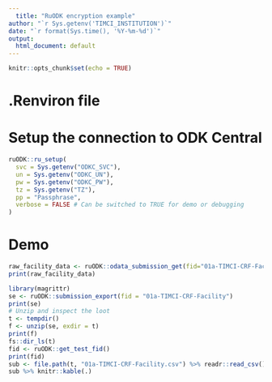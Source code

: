 ```yaml
---
  title: "RuODK encryption example"
author: "`r Sys.getenv('TIMCI_INSTITUTION')`"
date: "`r format(Sys.time(), '%Y-%m-%d')`"
output:
  html_document: default
---
```

  
```r
knitr::opts_chunk$set(echo = TRUE)
```

# .Renviron file

# Setup the connection to ODK Central

```r
ruODK::ru_setup(
  svc = Sys.getenv("ODKC_SVC"),
  un = Sys.getenv("ODKC_UN"),
  pw = Sys.getenv("ODKC_PW"),
  tz = Sys.getenv("TZ"),
  pp = "Passphrase",
  verbose = FALSE # Can be switched to TRUE for demo or debugging
)
```

# Demo

```r
raw_facility_data <- ruODK::odata_submission_get(fid="01a-TIMCI-CRF-Facility")
print(raw_facility_data)
```

```r
library(magrittr)
se <- ruODK::submission_export(fid = "01a-TIMCI-CRF-Facility")
print(se)
# Unzip and inspect the loot
t <- tempdir()
f <- unzip(se, exdir = t)
print(f)
fs::dir_ls(t)
fid <- ruODK::get_test_fid()
print(fid)
sub <- file.path(t, "01a-TIMCI-CRF-Facility.csv") %>% readr::read_csv()
sub %>% knitr::kable(.)
```
